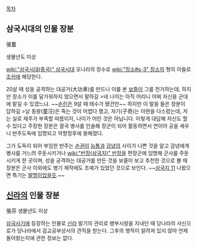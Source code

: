 [[목차]]
== 삼국시대의 인물 장분 ==
張奮

생몰년도 미상

[[wiki:"삼국시대(중국)" 삼국시대]] 오나라의 장수로 [[wiki:"장소#s-3" 장소]]의 형의 아들로 [[조카]]에 해당한다.

20살 때 성을 공격하는 대공거(大功車)를 만드니 이를 본 [[보즐]]이 그를 천거하는데, 하지만 장소가 이를 달가워하지 않으면서 말하길 
>네 나이는 아직 어리니 어찌 자신을 군대에 맡길 수 있겠느냐.
~~[[손린]]은 9살 때 태수가 됐건만~~ 하지만 이 말을 들은 장분이 답하길 
>날 동왕(童汪)은 죽는 것이 어렵다 했고, 자기(子奇)는 아현을 다스렸는데, 저는 실로 재주가 부족할 따름이지, 나이가 어린 것은 아닙니다.
이렇게 대답해 자신도 할 수 있다고 주장한 장분은 결국 병사를 인솔해 장군이 되어 활동하면서 연이어 공을 세우니 반주도독에 임명되고 악향정후에 봉해졌다.

그가 도독이 되어 부임한 반주는 [[손권]]이 [[능통]]과 [[감녕]]의 사이가 나쁜 것을 알고 감녕에게 병사를 거느려 주둔시키거나 [[wiki:"반장(삼국지)" 반장]]을 편장군에 임명해 군사를 주둔시키게 한 곳이며, 성을 공격하는 대공거를 만든 것을 보즐이 보고 추천한 것으로 볼 때 장분은 군사 이외에도 병기 제작에도 조예가 있었던 것으로 보인다. ~~[[삼국지 11]] 나왔으면 특기는 [[발명]]이었을듯.~~

== [[신라]]의 인물 장분 ==
張芬
생몰년도 미상

[[삼국사기]]에 등장하는 인물로 [[신라]] 말기의 관리로 병부시랑을 지내던 때 당나라의 사신으로가 당나라에서 검교공부상서의 관직을 받는다. 그후의 행적이 알려져 있지 않아 언제 돌아왔는지에 관한 정보는 없다.
